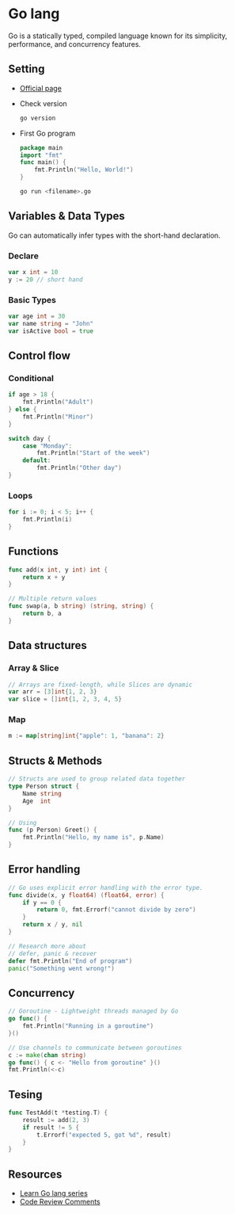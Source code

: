 # Go lang

Go is a statically typed, compiled language known for its simplicity, performance, and concurrency features.

## Setting

- [Official page](https://go.dev/dl/)
- Check version
  ```bash
  go version
  ```
- First Go program

  ```go
  package main
  import "fmt"
  func main() {
      fmt.Println("Hello, World!")
  }
  ```

  ```bash
  go run <filename>.go
  ```

## Variables & Data Types

Go can automatically infer types with the short-hand declaration.

### Declare

```go
var x int = 10
y := 20 // short hand
```

### Basic Types

```go
var age int = 30
var name string = "John"
var isActive bool = true
```

## Control flow

### Conditional

```go
if age > 18 {
    fmt.Println("Adult")
} else {
    fmt.Println("Minor")
}

switch day {
    case "Monday":
        fmt.Println("Start of the week")
    default:
        fmt.Println("Other day")
}
```

### Loops

```go
for i := 0; i < 5; i++ {
    fmt.Println(i)
}
```

## Functions

```go
func add(x int, y int) int {
    return x + y
}

// Multiple return values
func swap(a, b string) (string, string) {
    return b, a
}
```

## Data structures

### Array & Slice

```go
// Arrays are fixed-length, while Slices are dynamic
var arr = [3]int{1, 2, 3}
var slice = []int{1, 2, 3, 4, 5}
```

### Map

```go
m := map[string]int{"apple": 1, "banana": 2}
```

## Structs & Methods

```go
// Structs are used to group related data together
type Person struct {
    Name string
    Age  int
}

// Using
func (p Person) Greet() {
    fmt.Println("Hello, my name is", p.Name)
}
```

## Error handling

```go
// Go uses explicit error handling with the error type.
func divide(x, y float64) (float64, error) {
    if y == 0 {
        return 0, fmt.Errorf("cannot divide by zero")
    }
    return x / y, nil
}

// Research more about
// defer, panic & recover
defer fmt.Println("End of program")
panic("Something went wrong!")
```

## Concurrency

```go
// Goroutine - Lightweight threads managed by Go
go func() {
    fmt.Println("Running in a goroutine")
}()

// Use channels to communicate between goroutines
c := make(chan string)
go func() { c <- "Hello from goroutine" }()
fmt.Println(<-c)
```

## Tesing

```go
func TestAdd(t *testing.T) {
    result := add(2, 3)
    if result != 5 {
        t.Errorf("expected 5, got %d", result)
    }
}
```

## Resources

- [Learn Go lang series](https://golangbot.com/learn-golang-series/)
- [Code Review Comments](https://go.dev/wiki/CodeReviewComments)
